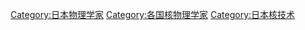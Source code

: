 [[Category:日本物理学家|Category:日本物理学家]]
[[Category:各国核物理学家|Category:各国核物理学家]]
[[Category:日本核技术|Category:日本核技术]]